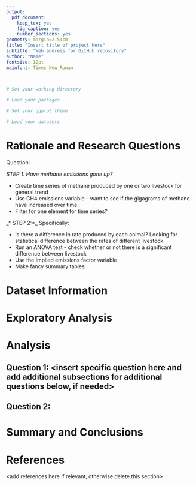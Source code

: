 ```yaml
---
output: 
  pdf_document:
    keep_tex: yes
    fig_caption: yes
    number_sections: yes
geometry: margin=2.54cm
title: "Insert title of project here"
subtitle: "Web address for GitHub repository"
author: "Name"
fontsize: 12pt
mainfont: Times New Roman

---
```


\newpage
\tableofcontents 
\newpage
\listoftables 
\newpage
\listoffigures 
\newpage

```r
# Set your working directory

# Load your packages

# Set your ggplot theme

# Load your datasets

```


# Rationale and Research Questions

Question:

_*STEP 1: Have methane emissions gone up?*_

* Create time series of methane produced by one or two livestock for general trend
+ Use CH4 emissions variable – want to see if the gigagrams of methane have increased over time 
+ Filter for one element for time series?

_* STEP 2:*_
Specifically:

* Is there a difference in rate produced by each animal? Looking for statistical difference between the rates of different livestock
+ Run an ANOVA test - check whether or not there is a significant difference between livestock 
+ Use the Implied emissions factor variable 
+ Make fancy summary tables


\newpage

# Dataset Information



\newpage

# Exploratory Analysis 



\newpage

# Analysis



## Question 1: <insert specific question here and add additional subsections for additional questions below, if needed>

## Question 2: 




\newpage

# Summary and Conclusions


\newpage

# References
<add references here if relevant, otherwise delete this section> 
